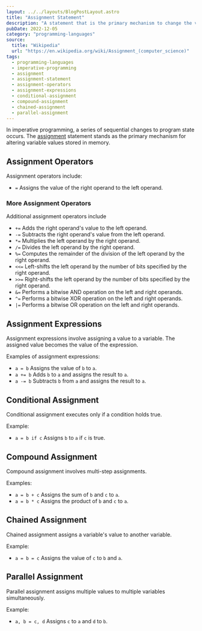 ```yaml
---
layout: ../../layouts/BlogPostLayout.astro
title: "Assignment Statement"
description: "A statement that is the primary mechanism to change the values of variables in memory"
pubDate: 2022-12-05
category: "programming-languages"
source:
  title: "Wikipedia"
  url: "https://en.wikipedia.org/wiki/Assignment_(computer_science)"
tags:
  - programming-languages
  - imperative-programming
  - assignment
  - assignment-statement
  - assignment-operators
  - assignment-expressions
  - conditional-assignment
  - compound-assignment
  - chained-assignment
  - parallel-assignment
---
```


In imperative programming, a series of sequential changes to program state occurs. The [assignment](<https://en.wikipedia.org/wiki/Assignment_(computer_science)>)<Icon name="noto:link" class="inline" /> statement stands as the primary mechanism for altering variable values stored in memory.

## Assignment Operators

Assignment operators include:

- `=` Assigns the value of the right operand to the left operand.

### More Assignment Operators<Icon name="noto:star-struck" class="inline ml-1 w-8 h-8" />

Additional assignment operators include

- `+=` Adds the right operand's value to the left operand.
- `-=` Subtracts the right operand's value from the left operand.
- `*=` Multiplies the left operand by the right operand.
- `/=` Divides the left operand by the right operand.
- `%=` Computes the remainder of the division of the left operand by the right operand.
- `<<=` Left-shifts the left operand by the number of bits specified by the right operand.
- `>>=` Right-shifts the left operand by the number of bits specified by the right operand.
- `&=` Performs a bitwise AND operation on the left and right operands.
- `^=` Performs a bitwise XOR operation on the left and right operands.
- `|=` Performs a bitwise OR operation on the left and right operands.

## Assignment Expressions <Icon name="noto:megaphone" class="inline ml-1 w-8 h-8" />

Assignment expressions involve assigning a value to a variable. The assigned value becomes the value of the expression.

Examples of assignment expressions:

- `a = b` Assigns the value of `b` to `a`.
- `a += b` Adds `b` to `a` and assigns the result to `a`.
- `a -= b` Subtracts `b` from `a` and assigns the result to `a`.

## Conditional Assignment <Icon name="noto:question-mark" class="inline ml-1 w-8 h-8" />

Conditional assignment executes only if a condition holds true.

Example:

- `a = b if c` Assigns `b` to `a` if `c` is true.

## Compound Assignment <Icon name="noto:hammer" class="inline ml-1 w-8 h-8" />

Compound assignment involves multi-step assignments.

Examples:

- `a = b + c` Assigns the sum of `b` and `c` to `a`.
- `a = b * c` Assigns the product of `b` and `c` to `a`.

## Chained Assignment <Icon name="noto:chains" class="inline ml-1 w-8 h-8" />

Chained assignment assigns a variable's value to another variable.

Example:

- `a = b = c` Assigns the value of `c` to `b` and `a`.

## Parallel Assignment <Icon name="noto:parachute" class="inline ml-1 w-8 h-8" />

Parallel assignment assigns multiple values to multiple variables simultaneously.

Example:

- `a, b = c, d` Assigns `c` to `a` and `d` to `b`.
